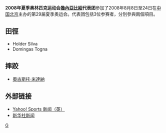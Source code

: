 {{Infobox Country Olympics
|NOC=GBS
|games=2008年夏季
|competitors=3
|sports=2
|flagbearer=[[奧古斯托·米達納|奧古斯托·米達納]]
}}

'''2008年夏季奥林匹克运动会[[幾內亞比紹|幾內亞比紹]]代表团'''参加了2008年8月8日至24日在[[中华人民共和国|中国]][[北京|北京]]主办的第29届夏季奥运会。代表团包括3位参赛者，分別參與兩個項目。

== 田徑 ==
*Holder Silva 
*Domingas Togna 

== 摔跤 ==
*[[奧古斯托·米達納|奧古斯托·米達納]]

== 外部链接 ==
*[http://uk.eurosport.yahoo.com/25012008/58/cambodian-officials-outnumber-athletes.html Yahoo! Sports 新闻（英）]{{Wayback|url=http://uk.eurosport.yahoo.com/25012008/58/cambodian-officials-outnumber-athletes.html |date=20190822001626 }}
*[http://news.xinhuanet.com/english/2008-05/30/content_8282290.htm 新华社新闻]{{Wayback|url=http://news.xinhuanet.com/english/2008-05/30/content_8282290.htm |date=20160304051420 }}

{{NOCin2008SummerOlympics}}

[[Category:2008年夏季奧林匹克運動會代表團|G]]